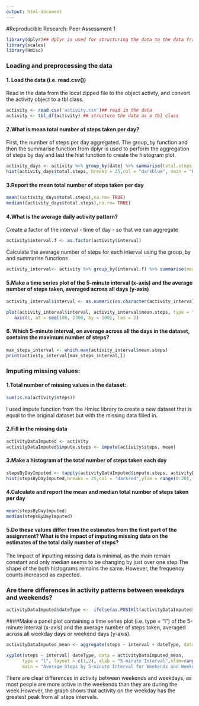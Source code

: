```yaml
---
output: html_document
---
```

#Reproducible Research: Peer Assessment 1


```r
library(dplyr)## dplyr is used for structuring the data to the data frame table for analysis
library(scales)
library(Hmisc)
```

### Loading and preprocessing the data
#### 1. Load the data (i.e. read.csv())
Read in the data from the local zipped file to the object activty, and convert the activity object to a tbl class.
```r

activity <- read.csv('activity.csv')## read in the data
activity <- tbl_df(activity) ## structure the data as a tbl class
```

#### 2.What is mean total number of steps taken per day?
First, the number of steps per day aggregated. The group_by function and then the summarise function from dplyr is used to perform the aggregation of steps by day and last the hist function to create the histogram plot.

```r

activity_days <- activity %>% group_by(date) %>% summarise(total.steps = sum(steps))
hist(activity_days$total.steps, breaks = 25,col = "darkblue", main = "Histogram of Total Steps per Day",xlab = "Number of Steps per Day", ylab="Number of times (Count)")
```


#### 3.Report the mean total number of steps taken per day
```r

mean((activity_days$total.steps),na.rm= TRUE)
median((activity_days$total.steps),na.rm= TRUE)

```

#### 4.What is the average daily activity pattern?

Create a factor of the interval - time of day - so that we can aggregate 

```r
activity$interval.f <- as.factor(activity$interval)
```
Calculate the average number of steps for each interval using the group_by and summarise functions

```r

activity_interval<- activity %>% group_by(interval.f) %>% summarise(mean.steps = mean(steps, na.rm =TRUE))

```


#### 5.Make a time series plot of the 5-minute interval (x-axis) and the average number of steps taken, averaged across all days (y-axis)

```r

activity_interval$interval <- as.numeric(as.character(activity_interval$interval.f))

plot(activity_interval$interval, activity_interval$mean.steps, type = "b", xaxt="n", xlab = "5-minute interval"     , ylab = "mean steps", main = "Daily Activity Pattern")
   axis(1, at = seq(100, 2300, by = 100), las = 2)

```

#### 6. Which 5-minute interval, on average across all the days in the dataset, contains the maximum number of steps?

```r
max_steps_interval <- which.max(activity_interval$mean.steps)
print(activity_interval[max_steps_interval,])

```


### Imputing missing values:
#### 1.Total number of missing values in the dataset:

```r

sum(is.na(activity$steps))

```

I used impute function from the Hmisc library to create a new dataset that is equal to the original dataset but with the missing data filled in.

#### 2.Fill in the missing data

```r
activityDataImputed <- activity
activityDataImputed$impute.steps <- impute(activity$steps, mean)
```

#### 3.Make a histogram of the total number of steps taken each day

```r
stepsByDayImputed <- tapply(activityDataImputed$impute.steps, activityDataImputed$date, sum)
hist(stepsByDayImputed,breaks = 25,col = "darkred",ylim = range(0:20), xlab="Number of Steps per Day (Imputed)", ylab="Number of times (Count)",plot= TRUE)
```

#### 4.Calculate and report the mean and median total number of steps taken per day
```r
mean(stepsByDayImputed)
median(stepsByDayImputed)
```
#### 5.Do these values differ from the estimates from the first part of the assignment? What is the impact of imputing missing data on the estimates of the total daily number of steps?
The impact of inputting missing data is minimal, as the main remain constant and only median seems to be changing by just over one step.The shape of the both histograms remains the same. However, the frequency counts increased as expected.


### Are there differences in activity patterns between weekdays and weekends?
```r
activityDataImputed$dateType <-  ifelse(as.POSIXlt(activityDataImputed$date)$wday %in% c(0,6), 'weekend', 'weekday')

```
####Make a panel plot containing a time series plot (i.e. type = "l") of the 5-minute interval (x-axis) and the average number of steps taken, averaged across all weekday days or weekend days (y-axis). 
```r
activityDataImputed_mean <- aggregate(steps ~ interval + dateType, data=activityDataImputed, mean)

xyplot(steps ~ interval| dateType, data = activityDataImputed_mean, 
      type = "l", layout = c(1,2), xlab = "5-minute Interval",xlim=range(0:2500), ylab = "Number of Steps", 
      main = "Average Steps by 5-minute Interval for Weekends and Weekdays")

```


There are clear differences in activity between weekends and weekdays, as most people are more active in the weekends than they are during the week.However, the graph shows that activity on the weekday has the greatest peak from all steps intervals. 